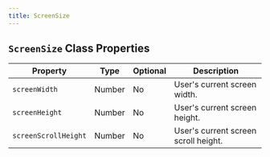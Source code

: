 ```yaml
---
title: ScreenSize
---
```




## `ScreenSize` Class Properties

| Property           | Type    | Optional | Description                           |
|--------------------|---------|----------|---------------------------------------|
| `screenWidth`        | Number  | No       | User's current screen width.          |
| `screenHeight`       | Number  | No       | User's current screen height.         |
| `screenScrollHeight` | Number  | No       | User's current screen scroll height.  |


